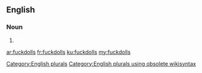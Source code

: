 ==English==

===Noun===
{{head|en}}

# {{plural of|fuckdoll}}

[[Category:English plurals]][[Category:English plurals using obsolete wikisyntax]]

[[ar:fuckdolls]]
[[fr:fuckdolls]]
[[ku:fuckdolls]]
[[my:fuckdolls]]